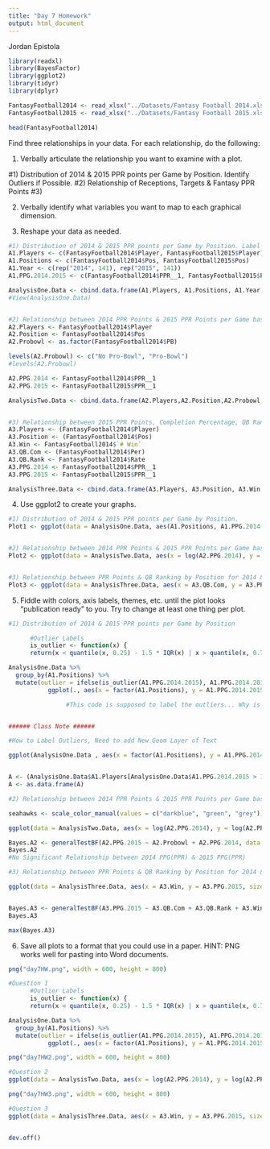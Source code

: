```yaml
---
title: "Day 7 Homework"
output: html_document
---
```

Jordan Epistola

```r
library(readxl)
library(BayesFactor)
library(ggplot2)
library(tidyr)
library(dplyr)
```

```r
FantasyFootball2014 <- read_xlsx("../Datasets/Fantasy Football 2014.xlsx", skip = 2)
FantasyFootball2015 <- read_xlsx("../Datasets/Fantasy Football 2015.xlsx", skip = 2)

head(FantasyFootball2014)
```


Find three relationships in your data.  For each relationship, do the following:

1. Verbally articulate the relationship you want to examine with a plot.

#1) Distribution of 2014 & 2015 PPR points per Game by Position. Identify Outliers if Possible.
#2) Relationship of Receptions, Targets & Fantasy PPR Points
#3)  

2. Verbally identify what variables you want to map to each graphical dimension.

3. Reshape your data as needed.

```r
#1) Distribution of 2014 & 2015 PPR points per Game by Position. Label Outliers.
A1.Players <- c(FantasyFootball2014$Player, FantasyFootball2015$Player)
A1.Positions <- c(FantasyFootball2014$Pos, FantasyFootball2015$Pos)
A1.Year <- c(rep("2014", 141), rep("2015", 141))
A1.PPG.2014.2015 <- c(FantasyFootball2014$PPR__1, FantasyFootball2015$PPR__1)

AnalysisOne.Data <- cbind.data.frame(A1.Players, A1.Positions, A1.Year, A1.PPG.2014.2015)
#View(AnalysisOne.Data)


#2) Relationship between 2014 PPR Points & 2015 PPR Points per Game based on Position.
A2.Players <- FantasyFootball2014$Player
A2.Position <- FantasyFootball2014$Pos
A2.Probowl <- as.factor(FantasyFootball2014$PB)

levels(A2.Probowl) <- c("No Pro-Bowl", "Pro-Bowl")
#levels(A2.Probowl)

A2.PPG.2014 <- FantasyFootball2014$PPR__1
A2.PPG.2015 <- FantasyFootball2015$PPR__1

AnalysisTwo.Data <- cbind.data.frame(A2.Players,A2.Position,A2.Probowl, A2.PPG.2014,A2.PPG.2015)


#3) Relationship between 2015 PPR Points, Completion Percentage, QB Ranking (2014) by Position
A3.Players <- (FantasyFootball2014$Player)
A3.Position <- (FantasyFootball2014$Pos)
A3.Win <- FantasyFootball2014$`# Win`
A3.QB.Com <- (FantasyFootball2014$Per)
A3.QB.Rank <- FantasyFootball2014$Rate
A3.PPG.2014 <- FantasyFootball2014$PPR__1
A3.PPG.2015 <- FantasyFootball2015$PPR__1

AnalysisThree.Data <- cbind.data.frame(A3.Players, A3.Position, A3.Win, A3.QB.Com, A3.QB.Rank, A3.PPG.2014, A3.PPG.2015)

```

4. Use ggplot2 to create your graphs.

```r
#1) Distribution of 2014 & 2015 PPR points per Game by Position.
Plot1 <- ggplot(data = AnalysisOne.Data, aes(A1.Positions, A1.PPG.2014.2015))+geom_boxplot()+facet_wrap(~A1.Year)+ggtitle("Fantasy Points per Game by Position")+xlab("Position")+ylab("2015 Fantasy Points per Game (PPR)")


#2) Relationship between 2014 PPR Points & 2015 PPR Points per Game based on Position.    
Plot2 <- ggplot(data = AnalysisTwo.Data, aes(x = log(A2.PPG.2014), y = log(A2.PPG.2015), color = A2.Position))+geom_point()+geom_smooth(method = "lm", se = FALSE)+facet_wrap(~A2.Probowl)+xlab("Points per Game 2014 (PPR)")+ylab("Points per Game 2015 (PPR)")


#3) Relationship between PPR Points & QB Ranking by Position for 2014 & 2015
Plot3 <- ggplot(data = AnalysisThree.Data, aes(x = A3.QB.Com, y = A3.PPG.2015, size = A3.QB.Rank, color = A3.Win))+geom_point()+facet_wrap(~A3.Position)

```

5. Fiddle with colors, axis labels, themes, etc. until the plot looks "publication ready" to you.  Try to change at least one thing per plot.

```r
#1) Distribution of 2014 & 2015 PPR points per Game by Position

      #Outlier Labels
      is_outlier <- function(x) {
      return(x < quantile(x, 0.25) - 1.5 * IQR(x) | x > quantile(x, 0.75) + 1.5 * IQR(x))}

AnalysisOne.Data %>%
  group_by(A1.Positions) %>%
  mutate(outlier = ifelse(is_outlier(A1.PPG.2014.2015), A1.PPG.2014.2015, as.numeric(NA))) %>% 
           ggplot(., aes(x = factor(A1.Positions), y = A1.PPG.2014.2015))+geom_boxplot()+facet_wrap(~A1.Year)+ ggtitle("Fantasy Points per Game by Position for 2014 & 2015 Seasons")+xlab("Position")+ylab("2015 Fantasy Points per Game (PPR)")+geom_text(aes(label = outlier), na.rm = TRUE, hjust = -0.3)

                #This code is supposed to label the outliers... Why is this not working?


###### Class Note ######

#How to Label Outliers, Need to add New Geom Layer of Text

ggplot(AnalysisOne.Data , aes(x = factor(A1.Positions), y = A1.PPG.2014.2015))+geom_boxplot()+facet_wrap(~A1.Year)+ ggtitle("Fantasy Points per Game by Position for 2014 & 2015 Seasons")+xlab("Position")+ylab("2015 Fantasy Points per Game (PPR)")+geom_text(aes(label = outlier), na.rm = TRUE, hjust = -0.3) + geom_text(A, aes(x = ))


A <- (AnalysisOne.Data$A1.Players[AnalysisOne.Data$A1.PPG.2014.2015 > 18 & AnalysisOne.Data$A1.Positions == "WR" & AnalysisOne.Data$A1.Year == "2014"])
A <- as.data.frame(A)


```     


```r
#2) Relationship between 2014 PPR Points & 2015 PPR Points per Game based on Position.    

seahawks <- scale_color_manual(values = c("darkblue", "green", "grey"))

ggplot(data = AnalysisTwo.Data, aes(x = log(A2.PPG.2014), y = log(A2.PPG.2015), color = A2.Position))+geom_point()+geom_smooth(method = "lm", se = FALSE)+facet_wrap(~A2.Probowl)+xlab("Points per Game 2014 (PPR)")+ylab("Points per Game 2015 (PPR)")+ seahawks + ggtitle("2014 Fantasy Points per Game by 2015 Fantasy Points per Game") + labs(col = "Position")

Bayes.A2 <- generalTestBF(A2.PPG.2015 ~ A2.Probowl + A2.PPG.2014, data = AnalysisTwo.Data)
Bayes.A2
#No Significant Relationship between 2014 PPG(PPR) & 2015 PPG(PPR)
```

```r
#3) Relationship between PPR Points & QB Ranking by Position for 2014 & 2015

ggplot(data = AnalysisThree.Data, aes(x = A3.Win, y = A3.PPG.2015, size = A3.QB.Rank, color = A3.QB.Com))+geom_point()+facet_wrap(~A3.Position)+xlab("Number of Team Wins")+ylab("2015 Fantasy Points per Game(PPR)")+ggtitle("2015 Points per Game by 2014 QB Rate, QB Percent & # of Wins") + labs(col = "QB Completion Percent", size = "QB Rating")


Bayes.A3 <- generalTestBF(A3.PPG.2015 ~ A3.QB.Com + A3.QB.Rank + A3.Win, data = AnalysisThree.Data)
Bayes.A3

max(Bayes.A3)


```


6. Save all plots to a format that you could use in a paper.  HINT: PNG works well for pasting into Word documents.

```r

png("day7HW.png", width = 600, height = 800)

#Question 1
      #Outlier Labels
      is_outlier <- function(x) {
      return(x < quantile(x, 0.25) - 1.5 * IQR(x) | x > quantile(x, 0.75) + 1.5 * IQR(x))}

AnalysisOne.Data %>%
  group_by(A1.Positions) %>%
  mutate(outlier = ifelse(is_outlier(A1.PPG.2014.2015), A1.PPG.2014.2015, as.numeric(NA))) %>% 
           ggplot(., aes(x = factor(A1.Positions), y = A1.PPG.2014.2015))+geom_boxplot()+facet_wrap(~A1.Year)+ ggtitle("Fantasy Points per Game by Position for 2014 & 2015 Seasons")+xlab("Position")+ylab("2015 Fantasy Points per Game (PPR)")+geom_text(aes(label = outlier), na.rm = TRUE, hjust = -0.3)

png("day7HW2.png", width = 600, height = 800)

#Question 2
ggplot(data = AnalysisTwo.Data, aes(x = log(A2.PPG.2014), y = log(A2.PPG.2015), color = A2.Position))+geom_point()+geom_smooth(method = "lm")+facet_wrap(~A2.Probowl)+xlab("Points per Game 2014 (PPR)")+ylab("Points per Game 2015 (PPR)")+ seahawks + ggtitle("2014 Fantasy Points per Game by 2015 Fantasy Points per Game") + labs(col = "Position")

png("day7HW3.png", width = 600, height = 800)

#Question 3
ggplot(data = AnalysisThree.Data, aes(x = A3.Win, y = A3.PPG.2015, size = A3.QB.Rank, color = A3.QB.Com))+geom_point()+facet_wrap(~A3.Position)+xlab("2014 QB Competion Rate")+ylab("2015 Fantasy Points per Game(PPR)")+ggtitle("2015 Points per Game by QB Rate, QB Percent & # of Team Wins") + labs(col = "QB Completion Percent", size = "QB Rating")


dev.off()

```


